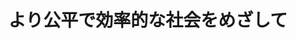 ﻿---
title: "より公平で効率的な社会をめざして"
category: "情報理工学院"
vol: 17
interviewee: "中野 文平 "
url: ""
tags: []
pdf: "17-2.pdf"
career: ""
pdfurl: "17-2/17-2.pdf"
preface: ""
---
